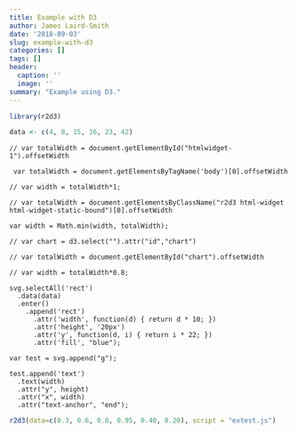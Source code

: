 ```yaml
---
title: Example with D3
author: James Laird-Smith
date: '2018-09-03'
slug: example-with-d3
categories: []
tags: []
header:
  caption: ''
  image: ''
summary: "Example using D3."
---
```


```r
library(r2d3)
```


```r
data <- c(4, 8, 15, 16, 23, 42)
```

```d3

// var totalWidth = document.getElementById("htmlwidget-1").offsetWidth

 var totalWidth = document.getElementsByTagName('body')[0].offsetWidth

// var width = totalWidth*1;

// var totalWidth = document.getElementsByClassName("r2d3 html-widget html-widget-static-bound")[0].offsetWidth

var width = Math.min(width, totalWidth);

// var chart = d3.select("").attr("id","chart")

// var totalWidth = document.getElementById("chart").offsetWidth

// var width = totalWidth*0.8;

svg.selectAll('rect')
  .data(data)
  .enter()
    .append('rect')
      .attr('width', function(d) { return d * 10; })
      .attr('height', '20px')
      .attr('y', function(d, i) { return i * 22; })
      .attr('fill', "blue");
      
var test = svg.append("g");

test.append('text')
  .text(width)
  .attr("y", height)
  .attr("x", width)
  .attr("text-anchor", "end");
```


```r
r2d3(data=c(0.3, 0.6, 0.8, 0.95, 0.40, 0.20), script = "extest.js")
```

